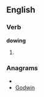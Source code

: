 
==English==

===Verb===
'''dowing'''

# {{present participle of|[[dow]]}}

===Anagrams===
* {{alphagram|dginow}}
* [[Godwin#English|Godwin]]